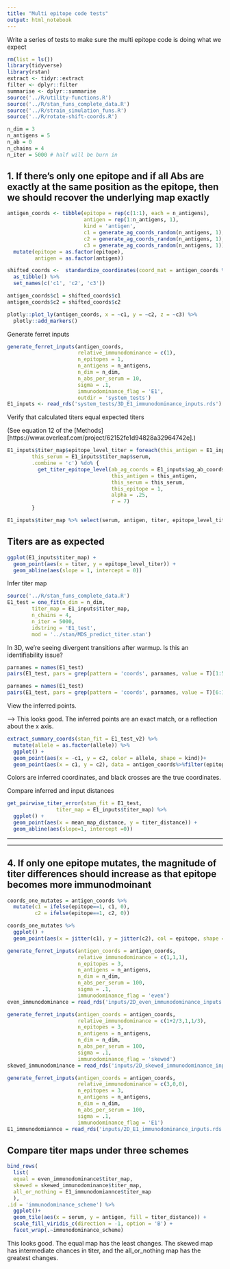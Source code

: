 ```yaml
---
title: "Multi epitope code tests"
output: html_notebook
---
```


Write a series of tests to make sure the multi epitope code is doing what we expect

```r
rm(list = ls())
library(tidyverse)
library(rstan)
extract <- tidyr::extract
filter <- dplyr::filter
summarise <- dplyr::summarise
source('../R/utility-functions.R')
source('../R/stan_funs_complete_data.R')
source('../R/strain_simulation_funs.R')
source('../R/rotate-shift-coords.R')

n_dim = 3
n_antigens = 5
n_ab = 0
n_chains = 4
n_iter = 5000 # half will be burn in
```


## 1. If there's only one epitope and if all Abs are exactly at the same position as the epitope, then we should recover the underlying map exactly

```r
antigen_coords <- tibble(epitope = rep(c(1:1), each = n_antigens),
                         antigen = rep(1:n_antigens, 1),
                         kind = 'antigen',
                         c1 = generate_ag_coords_random(n_antigens, 1),
                         c2 = generate_ag_coords_random(n_antigens, 1),
                         c3 = generate_ag_coords_random(n_antigens, 1)) %>%
  mutate(epitope = as.factor(epitope),
         antigen = as.factor(antigen))

shifted_coords <-  standardize_coordinates(coord_mat = antigen_coords %>% select(starts_with('c')) %>% as.matrix(), ag1_row = 1, ag2_row = 2) %>%
  as_tibble() %>%
  set_names(c('c1', 'c2', 'c3'))

antigen_coords$c1 = shifted_coords$c1
antigen_coords$c2 = shifted_coords$c2
```


```r
plotly::plot_ly(antigen_coords, x = ~c1, y = ~c2, z = ~c3) %>% 
  plotly::add_markers() 
```

Generate ferret inputs
```r
generate_ferret_inputs(antigen_coords, 
                       relative_immunodominance = c(1), 
                       n_epitopes = 1, 
                       n_antigens = n_antigens, 
                       n_dim = n_dim, 
                       n_abs_per_serum = 10, 
                       sigma = .1, 
                       immunodominance_flag = 'E1', 
                       outdir = 'system_tests') 
E1_inputs <- read_rds('system_tests/3D_E1_immunodominance_inputs.rds')
```

Verify that calculated titers equal expected titers

(See equation 12 of the [Methods][https://www.overleaf.com/project/62152fe1d94828a32964742e].)
```r
E1_inputs$titer_map$epitope_level_titer = foreach(this_antigen = E1_inputs$titer_map$antigen,
        this_serum = E1_inputs$titer_map$serum,
        .combine = 'c') %do% {
          get_titer_epitope_level(ab_ag_coords = E1_inputs$ag_ab_coords, 
                                  this_antigen = this_antigen, 
                                  this_serum = this_serum, 
                                  this_epitope = 1, 
                                  alpha = .25, 
                                  r = 7)
        }

E1_inputs$titer_map %>% select(serum, antigen, titer, epitope_level_titer)
```



## Titers are as expected

```r
ggplot(E1_inputs$titer_map) +
  geom_point(aes(x = titer, y = epitope_level_titer)) +
  geom_abline(aes(slope = 1, intercept = 0))
```



Infer titer map
```r
source('../R/stan_funs_complete_data.R')
E1_test = one_fit(n_dim = n_dim, 
        titer_map = E1_inputs$titer_map, 
        n_chains = 4, 
        n_iter = 5000, 
        idstring = 'E1_test', 
        mod = '../stan/MDS_predict_titer.stan')
```

In 3D, we're seeing divergent transitions after warmup. Is this an identifiability issue?

```r
parnames = names(E1_test)
pairs(E1_test, pars = grep(pattern = 'coords', parnames, value = T)[1:5])
```

```r
parnames = names(E1_test)
pairs(E1_test, pars = grep(pattern = 'coords', parnames, value = T)[6:10])
```




View the inferred points.

--> This looks good. The inferred points are an exact match, or a reflection about the x axis.

```r
extract_summary_coords(stan_fit = E1_test_v2) %>%
  mutate(allele = as.factor(allele)) %>%
  ggplot() +
  geom_point(aes(x = -c1, y = c2, color = allele, shape = kind))+
  geom_point(aes(x = c1, y = c2), data = antigen_coords%>%filter(epitope == 1), pch = 3)
```
Colors are inferred coordinates, and black crosses are the true coordinates.



Compare inferred and input distances
```r
get_pairwise_titer_error(stan_fit = E1_test, 
                titer_map = E1_inputs$titer_map) %>%
  ggplot() +
  geom_point(aes(x = mean_map_distance, y = titer_distance)) +
  geom_abline(aes(slope=1, intercept =0))
```


---------------------------------------------------------------


---------------------------------------------------------------




## 4. If only one epitope mutates, the magnitude of titer differences should increase as that epitope becomes more immunodmoinant

```r
coords_one_mutates = antigen_coords %>%
  mutate(c1 = ifelse(epitope==1, c1, 0),
         c2 = ifelse(epitope==1, c2, 0))

coords_one_mutates %>%
  ggplot() +
  geom_point(aes(x = jitter(c1), y = jitter(c2), col = epitope, shape = antigen))
```



```r
generate_ferret_inputs(antigen_coords = antigen_coords, 
                       relative_immunodominance = c(1,1,1),
                       n_epitopes = 3, 
                       n_antigens = n_antigens, 
                       n_dim = n_dim, 
                       n_abs_per_serum = 100, 
                       sigma = .1, 
                       immunodominance_flag = 'even')
even_immunodominance = read_rds('inputs/2D_even_immunodominance_inputs.rds')
```

```r
generate_ferret_inputs(antigen_coords = antigen_coords, 
                       relative_immunodominance = c(1+2/3,1,1/3),
                       n_epitopes = 3, 
                       n_antigens = n_antigens, 
                       n_dim = n_dim, 
                       n_abs_per_serum = 100, 
                       sigma = .1, 
                       immunodominance_flag = 'skewed')
skewed_immunodominance = read_rds('inputs/2D_skewed_immunodominance_inputs.rds')
```


```r
generate_ferret_inputs(antigen_coords = antigen_coords, 
                       relative_immunodominance = c(3,0,0),
                       n_epitopes = 3, 
                       n_antigens = n_antigens, 
                       n_dim = n_dim, 
                       n_abs_per_serum = 100, 
                       sigma = .1, 
                       immunodominance_flag = 'E1')
E1_immunodomiannce = read_rds('inputs/2D_E1_immunodominance_inputs.rds')
```



## Compare titer maps under three schemes

```r
bind_rows(
  list(
  equal = even_immunodominance$titer_map,
  skewed = skewed_immunodominance$titer_map,
  all_or_nothing = E1_immunodomiannce$titer_map
  ),
.id = 'immunodominance_scheme') %>%
  ggplot()+
  geom_tile(aes(x = serum, y = antigen, fill = titer_distance)) +
  scale_fill_viridis_c(direction = -1, option = 'B') +
  facet_wrap(.~immunodominance_scheme)
```

This looks good. The equal map has the least changes. The skewed map has intermediate chances in titer, and the all_or_nothing map has the greatest changes.

